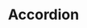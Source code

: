 ---
title: Accordion
description: A vertically stacked set of interactive headings that each reveal a section of content.
---